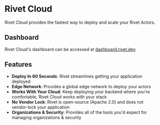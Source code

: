# Rivet Cloud

Rivet Cloud provides the fastest way to deploy and scale your Rivet Actors.

## Dashboard

Rivet Cloud's dashboard can be accessed at [dashboard.rivet.dev](https://dashboard.rivet.dev).

## Features

- **Deploy In 60 Seconds**: Rivet streamlines getting your application deployed
- **Edge Network**: Provides a global edge network to deploy your actors
- **Works With Your Cloud**: Keep deploying your backend where you're comfortable, Rivet Cloud works with your stack
- **No Vendor Lock**: Rivet is open-source (Apache 2.0) and does not vendor-lock your application
- **Organizations & Security**: Provides all of the tools you'd expect for managing organizations & security

